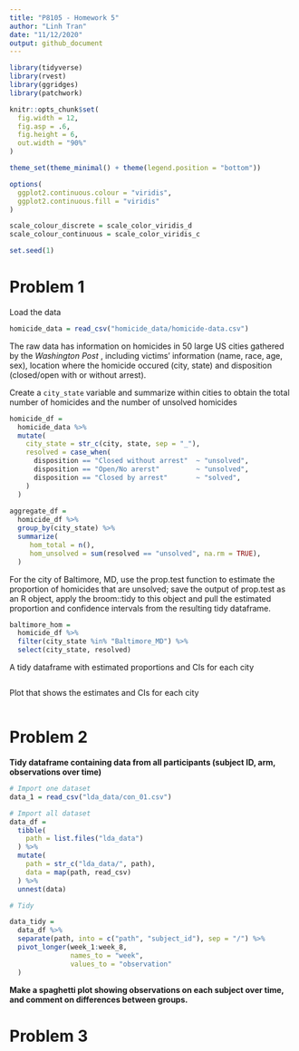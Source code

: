 ```yaml
---
title: "P8105 - Homework 5"
author: "Linh Tran"
date: "11/12/2020"
output: github_document
---
```


```r
library(tidyverse)
library(rvest)
library(ggridges)
library(patchwork)

knitr::opts_chunk$set(
  fig.width = 12,
  fig.asp = .6,  
  fig.height = 6,
  out.width = "90%"
)

theme_set(theme_minimal() + theme(legend.position = "bottom")) 

options(
  ggplot2.continuous.colour = "viridis",
  ggplot2.continuous.fill = "viridis"
)

scale_colour_discrete = scale_color_viridis_d
scale_colour_continuous = scale_color_viridis_c

set.seed(1)
```

# Problem 1

Load the data

```r
homicide_data = read_csv("homicide_data/homicide-data.csv")
```

The raw data has information on homicides in 50 large US cities gathered by the *Washington Post* , including victims' information (name, race, age, sex), location where the homicide occured (city, state) and disposition (closed/open with or without arrest). 

Create a `city_state` variable and summarize within cities to obtain the total number of homicides and the number of unsolved homicides

```r
homicide_df = 
  homicide_data %>% 
  mutate(
    city_state = str_c(city, state, sep = "_"),
    resolved = case_when(
      disposition == "Closed without arrest"  ~ "unsolved",
      disposition == "Open/No arerst"         ~ "unsolved",
      disposition == "Closed by arrest"       ~ "solved",
    )
  ) 
  
aggregate_df =
  homicide_df %>% 
  group_by(city_state) %>% 
  summarize(
     hom_total = n(),
     hom_unsolved = sum(resolved == "unsolved", na.rm = TRUE), 
  )
```

For the city of Baltimore, MD, use the prop.test function to estimate the proportion of homicides that are unsolved; save the output of prop.test as an R object, apply the broom::tidy to this object and pull the estimated proportion and confidence intervals from the resulting tidy dataframe.

```r
baltimore_hom =
  homicide_df %>% 
  filter(city_state %in% "Baltimore_MD") %>% 
  select(city_state, resolved)
```

A tidy dataframe with estimated proportions and CIs for each city

```r

```

Plot that shows the estimates and CIs for each city

```r

```


# Problem 2

**Tidy dataframe containing data from all participants (subject ID, arm, observations over time)**

```r
# Import one dataset
data_1 = read_csv("lda_data/con_01.csv")

# Import all dataset
data_df = 
  tibble(
    path = list.files("lda_data") 
  ) %>% 
  mutate(
    path = str_c("lda_data/", path),
    data = map(path, read_csv)
  ) %>% 
  unnest(data)

# Tidy

data_tidy =
  data_df %>% 
  separate(path, into = c("path", "subject_id"), sep = "/") %>% 
  pivot_longer(week_1:week_8,
               names_to = "week",
               values_to = "observation"
  )
```

**Make a spaghetti plot showing observations on each subject over time, and comment on differences between groups.**





# Problem 3